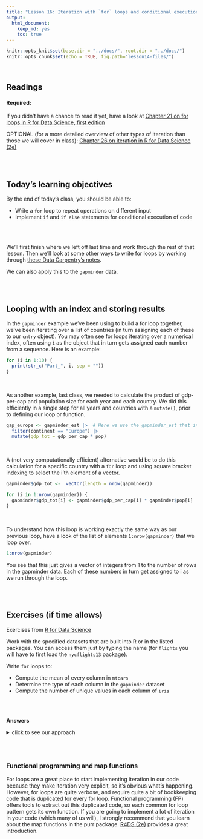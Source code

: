 ```yaml
---
title: "Lesson 16: Iteration with `for` loops and conditional execution with `if` statements - Part 2"
output: 
  html_document:
    keep_md: yes 
    toc: true
---
```

  
```r
knitr::opts_knit$set(base.dir = "../docs/", root.dir = "../docs/")
knitr::opts_chunk$set(echo = TRUE, fig.path="lesson14-files/")
```

<br>

## Readings

#### Required:

If you didn't have a chance to read it yet, have a look at [Chapter 21 on for loops in R for Data Science, first edition](https://r4ds.had.co.nz/iteration.html)

OPTIONAL (for a more detailed overview of other types of iteration than those we will cover in class): [Chapter 26 on iteration in R for Data Science (2e)](https://r4ds.hadley.nz/iteration)



<br>
<br>


## Today's learning objectives

By the end of today's class, you should be able to:

* Write a `for` loop to repeat operations on different input
* Implement `if` and `if else` statements for conditional execution of code

<br>
<br>


We'll first finish where we left off last time and work through the rest of that lesson. Then we'll look at some other ways to write for loops by working through [these Data Carpentry's notes](https://datacarpentry.org/semester-biology/materials/for-loops-R/).

We can also apply this to the `gapminder` data. 

<br>
<br>

## Looping with an index and storing results
In the `gapminder` example we've been using to build a for loop together, we've been iterating over a list of countries (in turn assigning each of these to our `cntry` object). You may often see for loops iterating over a numerical index, often using `i` as the object that in turn gets assigned each number from a sequence. Here is an example:

```r

for (i in 1:10) {
  print(str_c("Part_", i, sep = ""))
}

```
<br>

As another example, last class, we needed to calculate the product of gdp-per-cap and population size for each year and each country. We did this efficiently in a single step for all years and countries with a `mutate()`, prior to defining our loop or function. 

```r


gap_europe <- gapminder_est |>  # Here we use the gapminder_est that includes information on whether data were estimated
  filter(continent == "Europe") |>
  mutate(gdp_tot = gdp_per_cap * pop)

```

<br>

A (not very computationally efficient) alternative would be to do this calculation for a specific country with a `for` loop and using square bracket indexing to select the i'th element of a vector.

```r

gapminder$gdp_tot <-  vector(length = nrow(gapminder))

for (i in 1:nrow(gapminder)) {
  gapminder$gdp_tot[i] <- gapminder$gdp_per_cap[i] * gapminder$pop[i]
} 

```

<br>

To understand how this loop is working exactly the same way as our previous loop, have a look of the list of elements `1:nrow(gapminder)` that we loop over.

```r

1:nrow(gapminder)

```

You see that this just gives a vector of integers from 1 to the number of rows in the gapminder data. Each of these numbers in turn get assigned to i as we run through the loop.

<br>
<br>

## Exercises (if time allows)

Exercises from [R for Data Science](https://r4ds.had.co.nz/iteration.html#exercises-58)

Work with the specified datasets that are built into R or in the listed packages. You can access them just by typing the name (for `flights` you will have to first load the `nycflights13` package).

Write `for` loops to:

* Compute the mean of every column in `mtcars`
* Determine the type of each column in the `gapminder` dataset
* Compute the number of unique values in each column of `iris`


<br>
<br>

**Answers**

<details>
  <summary>click to see our approach</summary>

[from here](https://jrnold.github.io/r4ds-exercise-solutions/iteration.html#for-loops)

Compute the mean of every column in `mtcars`
```r

output <- vector("double", ncol(mtcars))
names(output) <- names(mtcars)
for (i in names(mtcars)) {
  output[i] <- mean(mtcars[[i]])

output
}

```

<br>

Determine the type of each column in the `gapminder` dataset
```r
library(gapminder)
library(tidyverse)

output <- vector("character", ncol(gapminder))
names(output) <- names(gapminder)
for (i in names(gapminder)) {
  output[i] <- class(gapminder[[i]])
}

output
```

<br>

Compute the number of unique values in each column of `iris`
```r

iris_uniq <- vector("double", ncol(iris))
names(iris_uniq) <- names(iris)
for (i in names(iris)) {
  iris_uniq[i] <- n_distinct(iris[[i]])
}
iris_uniq
```

</details>

<br>
<br>


### Functional programming and map functions
For loops are a great place to start implementing iteration in our code because they make iteration very explicit, so it’s obvious what’s happening. However, for loops are quite verbose, and require quite a bit of bookkeeping code that is duplicated for every for loop. Functional programming (FP) offers tools to extract out this duplicated code, so each common for loop pattern gets its own function. If you are going to implement a lot of iteration in your code (which many of us will), I strongly recommend that you learn about the map functions in the purr package. [R4DS (2e)](https://r4ds.hadley.nz/iteration) provides a great introduction.



